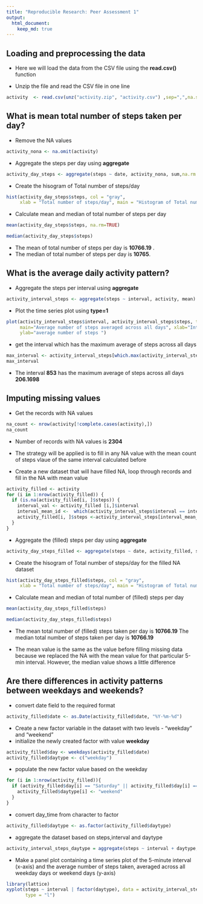 ```yaml
---
title: "Reproducible Research: Peer Assessment 1"
output: 
  html_document:
    keep_md: true
---
```



## Loading and preprocessing the data 


- Here we will load the data from the CSV file using the **read.csv()** function

- Unzip the file and read the CSV file in one line
```r
activity  <- read.csv(unz("activity.zip", "activity.csv") ,sep=",",na.strings='NA',header=TRUE)
```


## What is mean total number of steps taken per day?

- Remove the NA values  

```r
activity_nona <- na.omit(activity)
```


- Aggregate the steps per day using **aggregate**  
```r
activity_day_steps <- aggregate(steps ~ date, activity_nona, sum,na.rm = T)
```

- Create the hisogram of Total number of steps/day

```r
hist(activity_day_steps$steps, col = "gray", 
     xlab = "Total number of steps/day", main = "Histogram of Total number of steps/day")
```


- Calculate mean and median of total number of steps per day
```r
mean(activity_day_steps$steps, na.rm=TRUE)
```


```r
median(activity_day_steps$steps)
```

- The mean of total number of steps per day is **10766.19** .
- The median of total number of steps per day is  **10765**.


## What is the average daily activity pattern?

- Aggregate the steps per interval using **aggregate**  
```r
activity_interval_steps <- aggregate(steps ~ interval, activity, mean)
```

- Plot the time series plot using **type=1** 
```r
plot(activity_interval_steps$interval, activity_interval_steps$steps, type='l', col = "gray", 
     main="Average number of steps averaged across all days", xlab="Interval", 
     ylab="average number of steps ")
```
- get the interval which has the maximum average of steps across all days
```r
max_interval <- activity_interval_steps[which.max(activity_interval_steps$steps),]
max_interval
```

- The interval **853** has the maximum average of steps across all days  **206.1698**


## Imputing missing values

- Get the records with NA values
```r
na_count <- nrow(activity[!complete.cases(activity),])
na_count
```

- Number of records with NA values is **2304**

- The strategy will be applied is to fill in any NA value with the mean count of steps vlaue of the same interval calculated before
- Create a new dataset that will have filled NA, loop through records and fill in the NA with mean value
```r
activity_filled <- activity  
for (i in 1:nrow(activity_filled)) {
  if (is.na(activity_filled[i, ]$steps)) {
    interval_val <- activity_filled [i,]$interval
    interval_mean_id <-  which(activity_interval_steps$interval == interval_val)
    activity_filled[i, ]$steps <-activity_interval_steps[interval_mean_id, ]$steps
  }
}
```


- Aggregate the (filled) steps per day using **aggregate**  
```r
activity_day_steps_filled <- aggregate(steps ~ date, activity_filled, sum)
```


- Create the hisogram of Total number of steps/day for the filled NA dataset

```r

hist(activity_day_steps_filled$steps, col = "gray", 
     xlab = "Total number of steps/day", main = "Histogram of Total number of steps/day (filled)")
```



- Calculate mean and median of total number of (filled) steps per day
```r
mean(activity_day_steps_filled$steps)
```


```r
median(activity_day_steps_filled$steps)
```


- The mean total number of (filled) steps taken per day is **10766.19**
The median total number of steps taken per day is **10766.19**

- The mean value is the same as the value before filling missing data because we replaced the NA with the mean value for that particular 5-min interval. However, the median value shows a little difference 

## Are there differences in activity patterns between weekdays and weekends?

- convert date field to the required format
```r
activity_filled$date <- as.Date(activity_filled$date, "%Y-%m-%d")
```

- Create a new factor variable in the dataset with two levels - "weekday" and "weekend"
- initialize the newly created factor with value **weekday**
```r
activity_filled$day <- weekdays(activity_filled$date)
activity_filled$daytype <- c("weekday")
```


- populate the new factor value based on the weekday

```r
for (i in 1:nrow(activity_filled)){
  if (activity_filled$day[i] == "Saturday" || activity_filled$day[i] == "Sunday"){
    activity_filled$daytype[i] <- "weekend"
  }
}
```

- convert day_time from character to factor
```r
activity_filled$daytype <- as.factor(activity_filled$daytype)
```

- aggregate the dataset based on steps,interval and daytype
```r
activity_interval_steps_daytype = aggregate(steps ~ interval + daytype, activity_filled, mean)
```


- Make a panel plot containing a time series plot of the 5-minute interval (x-axis) and the average number of steps taken, averaged across all weekday days or weekend days (y-axis)
```r
library(lattice)
xyplot(steps ~ interval | factor(daytype), data = activity_interval_steps_daytype, aspect = 1/2, 
       type = "l")
```
